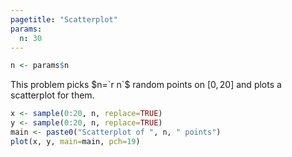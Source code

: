 ```yaml
---
pagetitle: "Scatterplot"
params:
  n: 30 
---
```


```r
n <- params$n
```

This problem picks $n=`r n`$ random points on $[0,20]$ and plots a scatterplot for them.   

```r
x <- sample(0:20, n, replace=TRUE)
y <- sample(0:20, n, replace=TRUE)
main <- paste0("Scatterplot of ", n, " points")
plot(x, y, main=main, pch=19)
```
